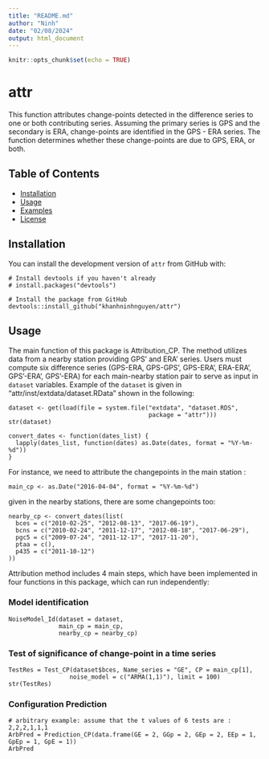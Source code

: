```yaml
---
title: "README.md"
author: "Ninh"
date: "02/08/2024"
output: html_document
---
```


```r
knitr::opts_chunk$set(echo = TRUE)
```

# attr

This function attributes change-points detected in the difference series to one or both contributing series. Assuming the primary series is GPS and the secondary is ERA, change-points are identified in the GPS - ERA series. 
The function determines whether these change-points are due to GPS, ERA, or both.

## Table of Contents

- [Installation](#installation)
- [Usage](#usage)
- [Examples](#examples)
- [License](#license)

## Installation

You can install the development version of `attr` from GitHub with:

```Installation

# Install devtools if you haven't already
# install.packages("devtools")

# Install the package from GitHub
devtools::install_github("khanhninhnguyen/attr")
```

## Usage 

The main function of this package is Attribution_CP. The method utilizes data from a nearby station providing GPS' and ERA' series. Users must compute six difference series (GPS-ERA, GPS-GPS', GPS-ERA', ERA-ERA', GPS'-ERA',
GPS'-ERA) for each main-nearby station pair to serve as input in `dataset` variables. Example of the `dataset` is given in "attr/inst/extdata/dataset.RData" shown in the following: 

```Input
dataset <- get(load(file = system.file("extdata", "dataset.RDS",
                                       package = "attr")))
str(dataset) 

convert_dates <- function(dates_list) {
  lapply(dates_list, function(dates) as.Date(dates, format = "%Y-%m-%d"))
}
```

For instance, we need to attribute the changepoints in the main station :
```Input
main_cp <- as.Date("2016-04-04", format = "%Y-%m-%d")
```

given in the nearby stations, there are some changepoints too: 

```Input
nearby_cp <- convert_dates(list(
  bces = c("2010-02-25", "2012-08-13", "2017-06-19"),
  bcns = c("2010-02-24", "2011-12-17", "2012-08-18", "2017-06-29"),
  pgc5 = c("2009-07-24", "2011-12-17", "2017-11-20"),
  ptaa = c(),
  p435 = c("2011-10-12")
))
```

Attribution method includes 4 main steps, which have been implemented in four functions in this package, which can run independently: 

### Model identification

```Model
NoiseModel_Id(dataset = dataset,
              main_cp = main_cp,
              nearby_cp = nearby_cp)
```

### Test of significance of change-point in a time series

```Significance
TestRes = Test_CP(dataset$bces, Name_series = "GE", CP = main_cp[1],
                 noise_model = c("ARMA(1,1)"), limit = 100)
str(TestRes)
```

### Configuration Prediction

```Prediction
# arbitrary example: assume that the t values of 6 tests are : 2,2,2,1,1,1
ArbPred = Prediction_CP(data.frame(GE = 2, GGp = 2, GEp = 2, EEp = 1, GpEp = 1, GpE = 1))
ArbPred

```


